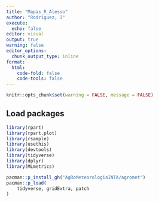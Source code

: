 ```yaml
---
title: "Mapas_R_Alesso"
author: "Rodriguez, I"
execute:
  echo: false
editor: visual
output: true
warning: false
editor_options: 
  chunk_output_type: inline
format:
  html:
    code-fold: false
    code-tools: false
---
```


```r
knitr::opts_chunk$set(warning = FALSE, message = FALSE) 
```

## Load packages

```r
library(rpart)
library(rpart.plot)
library(rsample)
library(usethis)
library(devtools)
library(tidyverse)
library(dplyr)
library(MLmetrics)
```

```r
pacman::p_install_gh("AgRoMeteorologiaINTA/agromet")
pacman::p_load(
    tidyverse, gridExtra, patch
)
```

